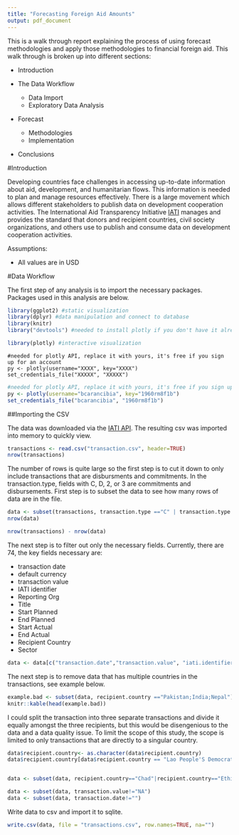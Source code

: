 ```yaml
---
title: "Forecasting Foreign Aid Amounts"
output: pdf_document
---
```


This is a walk through report explaining the process of using forecast methodologies and apply those methodologies to financial foreign aid. This walk through is broken up into different sections:

* Introduction

* The Data Workflow
    + Data Import
    + Exploratory Data Analysis

* Forecast
    + Methodologies
    + Implementation

* Conclusions

#Introduction

Developing countries face challenges in accessing up-to-date information about aid, development, and humanitarian flows. This information is needed to plan and manage resources effectively. There is a large movement which allows different stakeholders to publish data on development cooperation activities. The International Aid Transparency Initiative [IATI](http://www.aidtransparency.net/) manages and provides the standard that donors and recipient countries, civil society organizations, and others use to publish and consume data on development cooperation activities.

Assumptions:

* All values are in USD

#Data Workflow

The first step of any analysis is to import the necessary packages. Packages used in this analysis are below.

```r
library(ggplot2) #static visualization
library(dplyr) #data manipulation and connect to database
library(knitr)
library("devtools") #needed to install plotly if you don't have it already

library(plotly) #interactive visualization
```

```
#needed for plotly API, replace it with yours, it's free if you sign up for an account
py <- plotly(username="XXXX", key="XXXX")
set_credentials_file("XXXXX", "XXXXX") 
```

```r
#needed for plotly API, replace it with yours, it's free if you sign up for an account
py <- plotly(username="bcarancibia", key="1960rm8f1b")
set_credentials_file("bcarancibia", "1960rm8f1b") 
```
##Importing the CSV

The data was downloaded via the [IATI API](datastore.iatistandard.org/api/1/access/transaction.csv?recipient-country=BF%7CBI%7CTD%7CCD%7CCI%7CET%7CGM%7CGW%7CHT%7CHN%7CKG%7CLA%7CMG%7CMD%7CNP%7CSS%7CTL%7CUG&stream=True). The resulting csv was imported into memory to quickly view.

```r
transactions <- read.csv("transaction.csv", header=TRUE)
nrow(transactions)
```

The number of rows is quite large so the first step is to cut it down to only include transactions that are disbursments and commitments. In the transaction.type, fields with C, D, 2, or 3 are commitments and disbursements. First step is to subset the data to see how many rows of data are in the file.

```r
data <- subset(transactions, transaction.type =="C" | transaction.type =="D" | transaction.type ==2 | transaction.type == 3)
nrow(data)

nrow(transactions) - nrow(data)
```

The next step is to filter out only the necessary fields. Currently, there are 74, the key fields necessary are:

* transaction date
* default currency
* transaction value
* IATI identifier
* Reporting Org
* Title
* Start Planned
* End Planned
* Start Actual
* End Actual
* Recipient Country
* Sector
```r
data <- data[c("transaction.date","transaction.value", "iati.identifier", "reporting.org", "title", "start.planned", "end.planned", "start.actual", "end.actual", "recipient.country", "sector")]
```

The next step is to remove data that has multiple countries in the transactions, see example below.

```r
example.bad <- subset(data, recipient.country =="Pakistan;India;Nepal")
knitr::kable(head(example.bad))
```

I could split the transaction into three separate transactions and divide it equally amongst the three recipients, but this would be disengenious to the data and a data quality issue. To limit the scope of this study, the scope is limited to only transactions that are directly to a singular country.

```r
data$recipient.country<- as.character(data$recipient.country)
data$recipient.country[data$recipient.country == "Lao People'S Democratic Republic"] <- "Laos"


data <- subset(data, recipient.country=="Chad"|recipient.country=="Ethiopia"|recipient.country=="Nepal"|recipient.country=="Honduras"|recipient.country=="Senegal"|recipient.country=="Haiti"|recipient.country=="Burkina Faso"| recipient.country=="Burkina Faso"|recipient.country=="Tanzania, United Republic Of"|recipient.country=="Laos"|recipient.country=="Malawi"|recipient.country=="Moldova, Republic of"| recipient.country=="Madagascar"|recipient.country=="Uganda"|recipient.country=="Timor-Leste"|recipient.country=="Congo, The Democratic Republic Of The"|recipient.country=="Kyrgyzstan"|recipient.country=="")

data <- subset(data, transaction.value!="NA")
data <- subset(data, transaction.date!="")

```

Write data to csv and import it to sqlite.

```r
write.csv(data, file = "transactions.csv", row.names=TRUE, na="")
```







